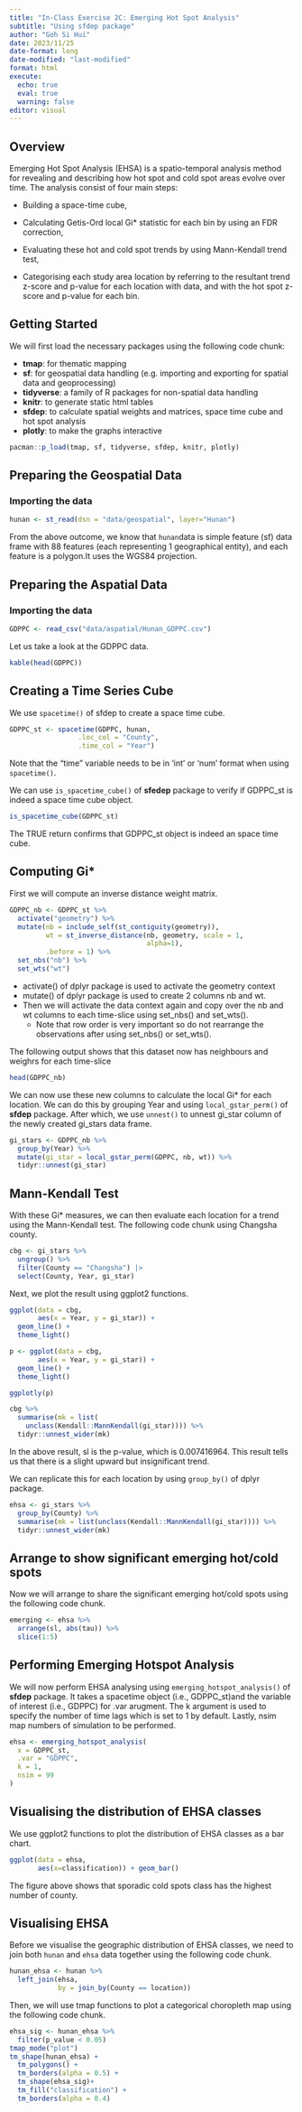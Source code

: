 ```yaml
---
title: "In-Class Exercise 2C: Emerging Hot Spot Analysis"
subtitle: "Using sfdep package" 
author: "Goh Si Hui"
date: 2023/11/25
date-format: long
date-modified: "last-modified"
format: html 
execute: 
  echo: true
  eval: true
  warning: false
editor: visual 
---
```


## Overview

Emerging Hot Spot Analysis (EHSA) is a spatio-temporal analysis method for revealing and describing how hot spot and cold spot areas evolve over time. The analysis consist of four main steps:

-   Building a space-time cube,

-   Calculating Getis-Ord local Gi\* statistic for each bin by using an FDR correction,

-   Evaluating these hot and cold spot trends by using Mann-Kendall trend test,

-   Categorising each study area location by referring to the resultant trend z-score and p-value for each location with data, and with the hot spot z-score and p-value for each bin.

## Getting Started

We will first load the necessary packages using the following code chunk:

-   **tmap**: for thematic mapping
-   **sf**: for geospatial data handling (e.g. importing and exporting for spatial data and geoprocessing)
-   **tidyverse**: a family of R packages for non-spatial data handling
-   **knitr**: to generate static html tables
-   **sfdep**: to calculate spatial weights and matrices, space time cube and hot spot analysis
-   **plotly**: to make the graphs interactive

```r
pacman::p_load(tmap, sf, tidyverse, sfdep, knitr, plotly)
```

## Preparing the Geospatial Data

### Importing the data

```r
hunan <- st_read(dsn = "data/geospatial", layer="Hunan")
```

From the above outcome, we know that `hunan`data is simple feature (sf) data frame with 88 features (each representing 1 geographical entity), and each feature is a polygon.It uses the WGS84 projection.

## Preparing the Aspatial Data

### Importing the data

```r
GDPPC <- read_csv("data/aspatial/Hunan_GDPPC.csv")
```

Let us take a look at the GDPPC data.

```r

kable(head(GDPPC))

```

## Creating a Time Series Cube

We use `spacetime()` of sfdep to create a space time cube.

```r
GDPPC_st <- spacetime(GDPPC, hunan,
                 .loc_col = "County",
                 .time_col = "Year")
```

:::{.callout-note}
Note that the "time" variable needs to be in 'int' or 'num' format when using ```spacetime()```. 
:::

We can use `is_spacetime_cube()` of **sfedep** package to verify if GDPPC_st is indeed a space time cube object.

```r
is_spacetime_cube(GDPPC_st)
```
The TRUE return confirms that GDPPC_st object is indeed an space time cube.

## Computing Gi\*

First we will compute an inverse distance weight matrix.

```r
GDPPC_nb <- GDPPC_st %>%
  activate("geometry") %>% 
  mutate(nb = include_self(st_contiguity(geometry)),
         wt = st_inverse_distance(nb, geometry, scale = 1,
                                  alpha=1),
         .before = 1) %>%
  set_nbs("nb") %>% 
  set_wts("wt")
```


::: callout-note
-   activate() of dplyr package is used to activate the geometry context
-   mutate() of dplyr package is used to create 2 columns nb and wt.
-   Then we will activate the data context again and copy over the nb and wt columns to each time-slice using set_nbs() and set_wts().
    -   Note that row order is very important so do not rearrange the observations after using set_nbs() or set_wts().
:::

The following output shows that this dataset now has neighbours and weighrs for each time-slice

```r
head(GDPPC_nb)

```


We can now use these new columns to calculate the local Gi\* for each location. We can do this by grouping Year and using `local_gstar_perm()` of **sfdep** package. After which, we use `unnest()` to unnest gi_star column of the newly created gi_stars data frame.


```r

gi_stars <- GDPPC_nb %>% 
  group_by(Year) %>% 
  mutate(gi_star = local_gstar_perm(GDPPC, nb, wt)) %>% 
  tidyr::unnest(gi_star)

```


## Mann-Kendall Test
With these Gi* measures, we can then evaluate each location for a trend using the Mann-Kendall test. The following code chunk using Changsha county. 

```r
cbg <- gi_stars %>% 
  ungroup() %>% 
  filter(County == "Changsha") |>
  select(County, Year, gi_star)
```

Next, we plot the result using ggplot2 functions. 

```r
ggplot(data = cbg, 
       aes(x = Year, y = gi_star)) +
  geom_line() +
  theme_light() 
```


```r
p <- ggplot(data = cbg, 
       aes(x = Year, y = gi_star)) +
  geom_line() +
  theme_light() 

ggplotly(p)
```

```r
cbg %>% 
  summarise(mk = list(
    unclass(Kendall::MannKendall(gi_star)))) %>%
  tidyr::unnest_wider(mk)

```

In the above result, sl is the p-value, which is 0.007416964. This result tells us that there is a slight upward but insignificant trend.

We can replicate this for each location by using ```group_by()``` of dplyr package.

```r
ehsa <- gi_stars %>%
  group_by(County) %>%
  summarise(mk = list(unclass(Kendall::MannKendall(gi_star)))) %>%
  tidyr::unnest_wider(mk)

```

## Arrange to show significant emerging hot/cold spots
Now we will arrange to share the significant emerging hot/cold spots using the following code chunk. 

```r
emerging <- ehsa %>% 
  arrange(sl, abs(tau)) %>% 
  slice(1:5)
```

## Performing Emerging Hotspot Analysis

We will now perform EHSA analysing using ```emerging_hotspot_analysis()``` of **sfdep** package. It takes a spacetime object (i.e., GDPPC_st)and the variable of interest (i.e., GDPPC) for .var arugment. The k argument is used to specify the number of time lags which is set to 1 by default. Lastly, nsim map numbers of simulation to be performed. 


```r
ehsa <- emerging_hotspot_analysis(
  x = GDPPC_st,
  .var = "GDPPC",
  k = 1,
  nsim = 99
)

```


## Visualising the distribution of EHSA classes 

We use ggplot2 functions to plot the distribution of EHSA classes as a bar chart. 

```r

ggplot(data = ehsa, 
       aes(x=classification)) + geom_bar()

```

The figure above shows that sporadic cold spots class has the highest number of county.

## Visualising EHSA 

Before we visualise the geographic distribution of EHSA classes, we need to join both ```hunan``` and ```ehsa``` data together using the following code chunk. 

```r
hunan_ehsa <- hunan %>%
  left_join(ehsa,
            by = join_by(County == location))

```


Then, we will use tmap functions to plot a categorical choropleth map using the following code chunk.

```r
ehsa_sig <- hunan_ehsa %>%
  filter(p_value < 0.05)
tmap_mode("plot")
tm_shape(hunan_ehsa) + 
  tm_polygons() +
  tm_borders(alpha = 0.5) + 
  tm_shape(ehsa_sig)+
  tm_fill("classification") +
  tm_borders(alpha = 0.4)

```